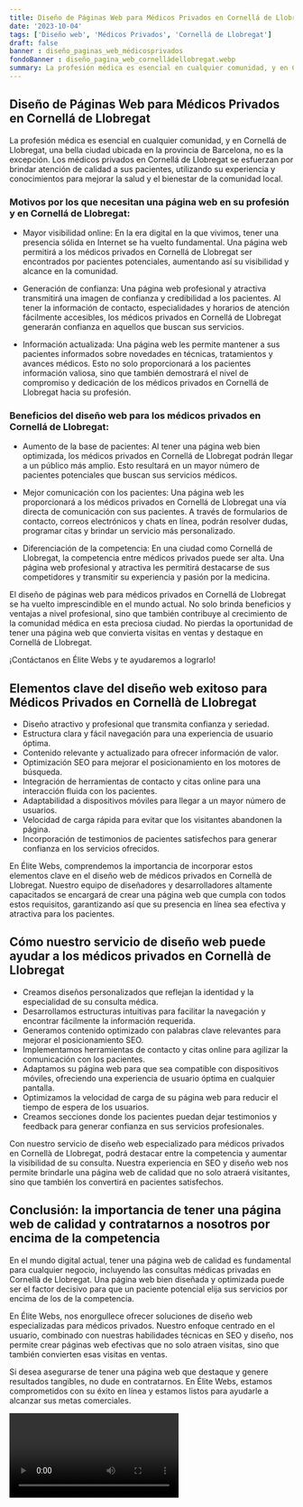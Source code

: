 ```yaml
---
title: Diseño de Páginas Web para Médicos Privados en Cornellá de Llobregat
date: '2023-10-04'
tags: ['Diseño web', 'Médicos Privados', 'Cornellá de Llobregat']
draft: false
banner : diseño_paginas_web_médicosprivados
fondoBanner : diseño_pagina_web_cornelládellobregat.webp
summary: La profesión médica es esencial en cualquier comunidad, y en Cornellá de Llobregat, una bella ciudad ubicada en la provincia de Barcelona, no es la excepción. Los médicos privados en Cornellá de Llobregat se esfuerzan por brindar atención de calidad a sus pacientes, utilizando su experiencia y conocimientos para mejorar la salud y el bienestar de la comunidad local.
---
```


## Diseño de Páginas Web para Médicos Privados en Cornellá de Llobregat

La profesión médica es esencial en cualquier comunidad, y en Cornellá de Llobregat, una bella ciudad ubicada en la provincia de Barcelona, no es la excepción. Los médicos privados en Cornellá de Llobregat se esfuerzan por brindar atención de calidad a sus pacientes, utilizando su experiencia y conocimientos para mejorar la salud y el bienestar de la comunidad local.

### Motivos por los que necesitan una página web en su profesión y en Cornellá de Llobregat:

- Mayor visibilidad online: En la era digital en la que vivimos, tener una presencia sólida en Internet se ha vuelto fundamental. Una página web permitirá a los médicos privados en Cornellá de Llobregat ser encontrados por pacientes potenciales, aumentando así su visibilidad y alcance en la comunidad.

- Generación de confianza: Una página web profesional y atractiva transmitirá una imagen de confianza y credibilidad a los pacientes. Al tener la información de contacto, especialidades y horarios de atención fácilmente accesibles, los médicos privados en Cornellá de Llobregat generarán confianza en aquellos que buscan sus servicios.

- Información actualizada: Una página web les permite mantener a sus pacientes informados sobre novedades en técnicas, tratamientos y avances médicos. Esto no solo proporcionará a los pacientes información valiosa, sino que también demostrará el nivel de compromiso y dedicación de los médicos privados en Cornellá de Llobregat hacia su profesión.

### Beneficios del diseño web para los médicos privados en Cornellá de Llobregat:

- Aumento de la base de pacientes: Al tener una página web bien optimizada, los médicos privados en Cornellá de Llobregat podrán llegar a un público más amplio. Esto resultará en un mayor número de pacientes potenciales que buscan sus servicios médicos.

- Mejor comunicación con los pacientes: Una página web les proporcionará a los médicos privados en Cornellá de Llobregat una vía directa de comunicación con sus pacientes. A través de formularios de contacto, correos electrónicos y chats en línea, podrán resolver dudas, programar citas y brindar un servicio más personalizado.

- Diferenciación de la competencia: En una ciudad como Cornellá de Llobregat, la competencia entre médicos privados puede ser alta. Una página web profesional y atractiva les permitirá destacarse de sus competidores y transmitir su experiencia y pasión por la medicina.

El diseño de páginas web para médicos privados en Cornellá de Llobregat se ha vuelto imprescindible en el mundo actual. No solo brinda beneficios y ventajas a nivel profesional, sino que también contribuye al crecimiento de la comunidad médica en esta preciosa ciudad. No pierdas la oportunidad de tener una página web que convierta visitas en ventas y destaque en Cornellá de Llobregat.

¡Contáctanos en Élite Webs y te ayudaremos a lograrlo!

<GifSeo />

<Cta />

## Elementos clave del diseño web exitoso para Médicos Privados en Cornellà de Llobregat

- Diseño atractivo y profesional que transmita confianza y seriedad.
- Estructura clara y fácil navegación para una experiencia de usuario óptima.
- Contenido relevante y actualizado para ofrecer información de valor.
- Optimización SEO para mejorar el posicionamiento en los motores de búsqueda.
- Integración de herramientas de contacto y citas online para una interacción fluida con los pacientes.
- Adaptabilidad a dispositivos móviles para llegar a un mayor número de usuarios.
- Velocidad de carga rápida para evitar que los visitantes abandonen la página.
- Incorporación de testimonios de pacientes satisfechos para generar confianza en los servicios ofrecidos.

En Élite Webs, comprendemos la importancia de incorporar estos elementos clave en el diseño web de médicos privados en Cornellà de Llobregat. Nuestro equipo de diseñadores y desarrolladores altamente capacitados se encargará de crear una página web que cumpla con todos estos requisitos, garantizando así que su presencia en línea sea efectiva y atractiva para los pacientes.

## Cómo nuestro servicio de diseño web puede ayudar a los médicos privados en Cornellà de Llobregat

- Creamos diseños personalizados que reflejan la identidad y la especialidad de su consulta médica.
- Desarrollamos estructuras intuitivas para facilitar la navegación y encontrar fácilmente la información requerida.
- Generamos contenido optimizado con palabras clave relevantes para mejorar el posicionamiento SEO.
- Implementamos herramientas de contacto y citas online para agilizar la comunicación con los pacientes.
- Adaptamos su página web para que sea compatible con dispositivos móviles, ofreciendo una experiencia de usuario óptima en cualquier pantalla.
- Optimizamos la velocidad de carga de su página web para reducir el tiempo de espera de los usuarios.
- Creamos secciones donde los pacientes puedan dejar testimonios y feedback para generar confianza en sus servicios profesionales.

Con nuestro servicio de diseño web especializado para médicos privados en Cornellà de Llobregat, podrá destacar entre la competencia y aumentar la visibilidad de su consulta. Nuestra experiencia en SEO y diseño web nos permite brindarle una página web de calidad que no solo atraerá visitantes, sino que también los convertirá en pacientes satisfechos.

## Conclusión: la importancia de tener una página web de calidad y contratarnos a nosotros por encima de la competencia

En el mundo digital actual, tener una página web de calidad es fundamental para cualquier negocio, incluyendo las consultas médicas privadas en Cornellà de Llobregat. Una página web bien diseñada y optimizada puede ser el factor decisivo para que un paciente potencial elija sus servicios por encima de los de la competencia.

En Élite Webs, nos enorgullece ofrecer soluciones de diseño web especializadas para médicos privados. Nuestro enfoque centrado en el usuario, combinado con nuestras habilidades técnicas en SEO y diseño, nos permite crear páginas web efectivas que no solo atraen visitas, sino que también convierten esas visitas en ventas.

Si desea asegurarse de tener una página web que destaque y genere resultados tangibles, no dude en contratarnos. En Élite Webs, estamos comprometidos con su éxito en línea y estamos listos para ayudarle a alcanzar sus metas comerciales.

<Video />

<CtaBot job='Médicos Privados' city='Cornellá de Llobregat'/>

<Gmaps query='Cornellá de Llobregat+españa+maps' />